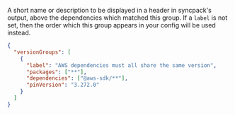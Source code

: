 
<Pills optional />

A short name or description to be displayed in a header in syncpack's output, above the dependencies
which matched this group. If a `label` is not set, then the order which this group appears in your
config will be used instead.

```json title="Example where a label is used to give context to other Devs"
{
  "versionGroups": [
    {
      "label": "AWS dependencies must all share the same version",
      "packages": ["**"],
      "dependencies": ["@aws-sdk/**"],
      "pinVersion": "3.272.0"
    }
  ]
}
```
